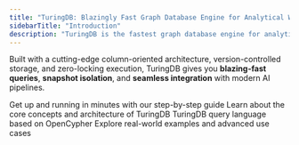 ```yaml
---
title: "TuringDB: Blazingly Fast Graph Database Engine for Analytical Workloads"
sidebarTitle: "Introduction"
description: "TuringDB is the fastest graph database engine for analytical, AI-driven, and read-intensive workloads"
---
```


Built with a cutting-edge column-oriented architecture, version-controlled storage, and zero-locking execution, TuringDB gives you **blazing-fast queries**, **snapshot isolation**, and **seamless integration** with modern AI pipelines.

<CardGroup cols={2}>
  <Card title="Quickstart" href="/quickstart" img="images/rocket.png">
    Get up and running in minutes with our step-by-step guide
  </Card>
  <Card title="TuringDB Concepts & Architecture" href="/concepts/overview" img="images/tree.png">
    Learn about the core concepts and architecture of TuringDB
  </Card>
  <Card title="Query & Search Language" href="/query/cypher_subset" img="images/query.png">
    TuringDB query language based on OpenCypher
  </Card>
  <Card title="Examples" img="images/infra.png">
    Explore real-world examples and advanced use cases
  </Card>
</CardGroup>